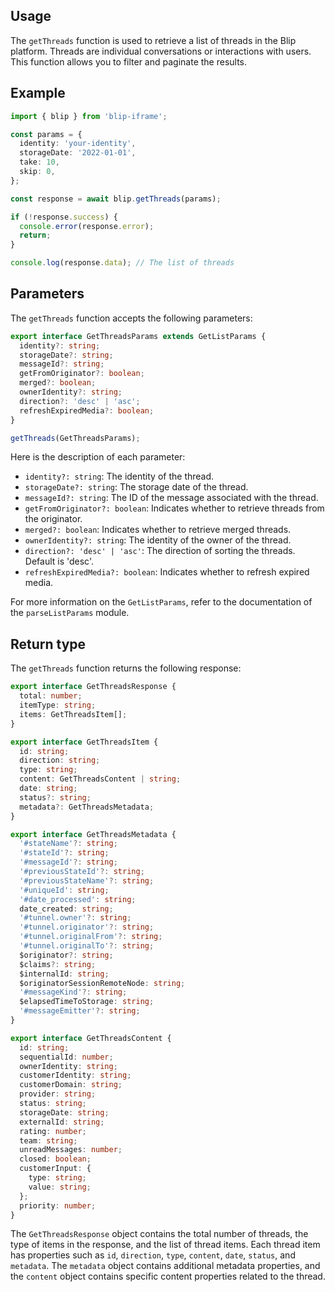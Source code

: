 

## Usage

The `getThreads` function is used to retrieve a list of threads in the Blip platform.
Threads are individual conversations or interactions with users. This function allows you to filter and paginate the results.

## Example

```ts
import { blip } from 'blip-iframe';

const params = {
  identity: 'your-identity',
  storageDate: '2022-01-01',
  take: 10,
  skip: 0,
};

const response = await blip.getThreads(params);

if (!response.success) {
  console.error(response.error);
  return;
}

console.log(response.data); // The list of threads
```

## Parameters

The `getThreads` function accepts the following parameters:

```ts
export interface GetThreadsParams extends GetListParams {
  identity?: string;
  storageDate?: string;
  messageId?: string;
  getFromOriginator?: boolean;
  merged?: boolean;
  ownerIdentity?: string;
  direction?: 'desc' | 'asc';
  refreshExpiredMedia?: boolean;
}

getThreads(GetThreadsParams);
```

Here is the description of each parameter:

- `identity?: string`: The identity of the thread.
- `storageDate?: string`: The storage date of the thread.
- `messageId?: string`: The ID of the message associated with the thread.
- `getFromOriginator?: boolean`: Indicates whether to retrieve threads from the originator.
- `merged?: boolean`: Indicates whether to retrieve merged threads.
- `ownerIdentity?: string`: The identity of the owner of the thread.
- `direction?: 'desc' | 'asc'`: The direction of sorting the threads. Default is 'desc'.
- `refreshExpiredMedia?: boolean`: Indicates whether to refresh expired media.

For more information on the `GetListParams`, refer to the documentation of the `parseListParams` module.

## Return type

The `getThreads` function returns the following response:

```ts
export interface GetThreadsResponse {
  total: number;
  itemType: string;
  items: GetThreadsItem[];
}

export interface GetThreadsItem {
  id: string;
  direction: string;
  type: string;
  content: GetThreadsContent | string;
  date: string;
  status?: string;
  metadata?: GetThreadsMetadata;
}

export interface GetThreadsMetadata {
  '#stateName'?: string;
  '#stateId'?: string;
  '#messageId'?: string;
  '#previousStateId'?: string;
  '#previousStateName'?: string;
  '#uniqueId': string;
  '#date_processed': string;
  date_created: string;
  '#tunnel.owner'?: string;
  '#tunnel.originator'?: string;
  '#tunnel.originalFrom'?: string;
  '#tunnel.originalTo'?: string;
  $originator?: string;
  $claims?: string;
  $internalId: string;
  $originatorSessionRemoteNode: string;
  '#messageKind'?: string;
  $elapsedTimeToStorage: string;
  '#messageEmitter'?: string;
}

export interface GetThreadsContent {
  id: string;
  sequentialId: number;
  ownerIdentity: string;
  customerIdentity: string;
  customerDomain: string;
  provider: string;
  status: string;
  storageDate: string;
  externalId: string;
  rating: number;
  team: string;
  unreadMessages: number;
  closed: boolean;
  customerInput: {
    type: string;
    value: string;
  };
  priority: number;
}
```

The `GetThreadsResponse` object contains the total number of threads, the type of items in the response, and the list of thread items.
Each thread item has properties such as `id`, `direction`, `type`, `content`, `date`, `status`, and `metadata`.
The `metadata` object contains additional metadata properties, and the `content` object contains specific content properties related to the thread.
